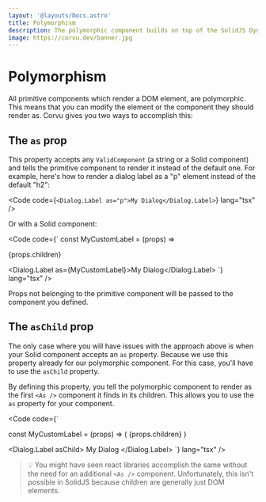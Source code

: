 ```yaml
---
layout: '@layouts/Docs.astro'
title: Polymorphism
description: The polymorphic component builds on top of the SolidJS Dynamic component, allowing for flexible UI primitives.
image: https://corvu.dev/banner.jpg
---
```


# Polymorphism

All primitive components which render a DOM element, are polymorphic. This means that you can modify the element or the component they should render as. Corvu gives you two ways to accomplish this:

## The `as` prop
This property accepts any `ValidComponent` (a string or a Solid component) and tells the primitive component to render it instead of the default one. For example, here's how to render a dialog label as a "p" element instead of the default "h2":

<Code code={`
<Dialog.Label as="p">My Dialog</Dialog.Label>
`} lang="tsx" />

Or with a Solid component:

<Code code={`
const MyCustomLabel = (props) => <p>{props.children}</p>

<Dialog.Label as={MyCustomLabel}>My Dialog</Dialog.Label>
`} lang="tsx" />

Props not belonging to the primitive component will be passed to the component you defined.

## The `asChild` prop
The only case where you will have issues with the approach above is when your Solid component accepts an `as` property. Because we use this property already for our polymorphic component. For this case, you'll have to use the `asChild` property.

By defining this property, you tell the polymorphic component to render as the first `<As />` component it finds in its children. This allows you to use the `as` property for your component.

<Code code={`

const MyCustomLabel = (props) => (
  <Dynamic component={props.as}>{props.children}</Dynamic>
)

<Dialog.Label asChild>
  <As component={MyCustomLabel}>My Dialog</As>
</Dialog.Label>
`} lang="tsx" />

> 💡 You might have seen react libraries accomplish the same without the need for an additional `<As />` component. Unfortunately, this isn't possible in SolidJS because children are generally just DOM elements.
